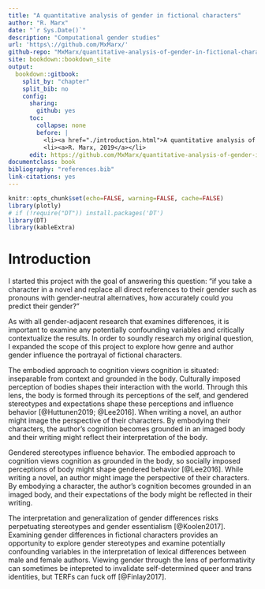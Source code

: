```yaml
--- 
title: "A quantitative analysis of gender in fictional characters"
author: "R. Marx"
date: "`r Sys.Date()`"
description: "Computational gender studies"
url: 'https\://github.com/MxMarx/'
github-repo: "MxMarx/quantitative-analysis-of-gender-in-fictional-characters/settings"
site: bookdown::bookdown_site
output: 
  bookdown::gitbook:
    split_by: "chapter"
    split_bib: no
    config:
      sharing:
        github: yes
      toc:
        collapse: none
        before: |
          <li><a href="./introduction.html">A quantitative analysis of gender in fictional characters</a></li>
          <li><a>R. Marx, 2019</a></li>
      edit: https://github.com/MxMarx/quantitative-analysis-of-gender-in-fictional-characters/edit/master/%s
documentclass: book
bibliography: "references.bib"
link-citations: yes
---
```




```r
knitr::opts_chunk$set(echo=FALSE, warning=FALSE, cache=FALSE)
library(plotly)
# if (!require("DT")) install.packages('DT')
library(DT)
library(kableExtra)

```


# Introduction


I started this project with the goal of answering this question: "if you take a character in a novel and replace all direct references to their gender such as pronouns with gender-neutral alternatives, how accurately could you predict their gender?" 

As with all gender-adjacent research that examines differences, it is important to examine any potentially confounding variables and critically contextualize the results. In order to soundly research my original question, I expanded the scope of this project to explore how genre and author gender influence the portrayal of fictional characters.

The embodied approach to cognition views cognition is situated: inseparable from context and grounded in the body. Culturally imposed perception of bodies shapes their interaction with the world. Through this lens, the body is formed through its perceptions of the self, and gendered stereotypes and expectations shape these perceptions and influence behavior [@Huttunen2019; @Lee2016]. When writing a novel, an author might image the perspective of their characters. By embodying their characters, the author’s cognition becomes grounded in an imaged body and their writing might reflect their interpretation of the body.

Gendered stereotypes influence behavior. The embodied approach to cognition views cognition as grounded in the body, so socially imposed perceptions of body might shape gendered behavior [@Lee2016]. While writing a novel, an author might image the perspective of their characters. By embodying a character, the author’s cognition becomes grounded in an imaged body, and their expectations of the body might be reflected in their writing.

The interpretation and generalization of gender differences risks perpetuating stereotypes and gender essentialism [@Koolen2017]. Examining gender differences in fictional characters provides an opportunity to explore gender stereotypes and examine potentially confounding variables in the interpretation of lexical differences between male and female authors. 
Viewing gender through the lens of performativity can sometimes be intepreted to invalidate self-determined queer and trans identities, but TERFs can fuck off [@Finlay2017].
